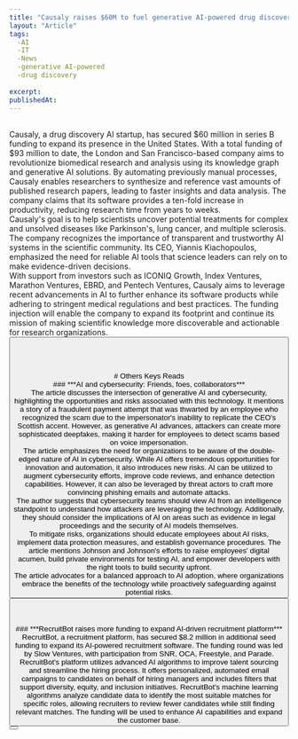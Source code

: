 ```yaml
---
title: "Causaly raises $60M to fuel generative AI-powered drug discovery"
layout: "Article"
tags:
  -AI 
  -IT
  -News
  -generative AI-powered 
  -drug discovery
 
excerpt:
publishedAt:
---
```

<br/>
Causaly, a drug discovery AI startup, has secured $60 million in series B funding to expand its presence in the United States. With a total funding of $93 million to date, the London and San Francisco-based company aims to revolutionize biomedical research and analysis using its knowledge graph and generative AI solutions. By automating previously manual processes, Causaly enables researchers to synthesize and reference vast amounts of published research papers, leading to faster insights and data analysis. The company claims that its software provides a ten-fold increase in productivity, reducing research time from years to weeks.
<br/>
Causaly's goal is to help scientists uncover potential treatments for complex and unsolved diseases like Parkinson's, lung cancer, and multiple sclerosis. The company recognizes the importance of transparent and trustworthy AI systems in the scientific community. Its CEO, Yiannis Kiachopoulos, emphasized the need for reliable AI tools that science leaders can rely on to make evidence-driven decisions.
<br/>
With support from investors such as ICONIQ Growth, Index Ventures, Marathon Ventures, EBRD, and Pentech Ventures, Causaly aims to leverage recent advancements in AI to further enhance its software products while adhering to stringent medical regulations and best practices. The funding injection will enable the company to expand its footprint and continue its mission of making scientific knowledge more discoverable and actionable for research organizations.
<br/>
<Button
  address="https://venturebeat.com/ai/causaly-raises-60m-to-fuel-generative-ai-powered-drug-discovery/"
  text="Source"
/>
<br/>
<br/>
<br/>
<br/>
# Others Keys Reads
<br/>
### ***AI and cybersecurity: Friends, foes, collaborators***
<br/>
<Image src="/CARR8793.jpg" alt="" width={600} height={500} />
<br/>
The article discusses the intersection of generative AI and cybersecurity, highlighting the opportunities and risks associated with this technology. It mentions a story of a fraudulent payment attempt that was thwarted by an employee who recognized the scam due to the impersonator's inability to replicate the CEO's Scottish accent. However, as generative AI advances, attackers can create more sophisticated deepfakes, making it harder for employees to detect scams based on voice impersonation.
<br/>
The article emphasizes the need for organizations to be aware of the double-edged nature of AI in cybersecurity. While AI offers tremendous opportunities for innovation and automation, it also introduces new risks. AI can be utilized to augment cybersecurity efforts, improve code reviews, and enhance detection capabilities. However, it can also be leveraged by threat actors to craft more convincing phishing emails and automate attacks.
<br/>
The author suggests that cybersecurity teams should view AI from an intelligence standpoint to understand how attackers are leveraging the technology. Additionally, they should consider the implications of AI on areas such as evidence in legal proceedings and the security of AI models themselves.
<br/>
To mitigate risks, organizations should educate employees about AI risks, implement data protection measures, and establish governance procedures. The article mentions Johnson and Johnson's efforts to raise employees' digital acumen, build private environments for testing AI, and empower developers with the right tools to build security upfront.
<br/>
The article advocates for a balanced approach to AI adoption, where organizations embrace the benefits of the technology while proactively safeguarding against potential risks.
<br/>
<Button
  address="https://venturebeat.com/ai/ai-and-cybersecurity-friends-foes-collaborators/"
  text="Source"
/>
<br/>
<br/>
<br/>
### ***RecruitBot raises more funding to expand AI-driven recruitment platform***
<br/>
<Image src="/RecruitBot-1.jpg" alt="" width={600} height={500} />
<br/>
RecruitBot, a recruitment platform, has secured $8.2 million in additional seed funding to expand its AI-powered recruitment software. The funding round was led by Slow Ventures, with participation from SNR, OCA, Freestyle, and Parade. RecruitBot's platform utilizes advanced AI algorithms to improve talent sourcing and streamline the hiring process. It offers personalized, automated email campaigns to candidates on behalf of hiring managers and includes filters that support diversity, equity, and inclusion initiatives. RecruitBot's machine learning algorithms analyze candidate data to identify the most suitable matches for specific roles, allowing recruiters to review fewer candidates while still finding relevant matches. The funding will be used to enhance AI capabilities and expand the customer base.
<br/>
<Button
  address="https://venturebeat.com/ai/recruitbot-raises-more-funding-to-expand-ai-driven-recruitment-platform/"
  text="Source"
/>
